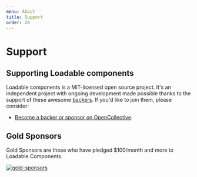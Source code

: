 ```yaml
---
menu: About
title: Support
order: 20
---
```


# Support

## Supporting Loadable components

Loadable components is a MIT-licensed open source project. It's an independent project with ongoing development made possible thanks to the support of these awesome [backers](/BACKERS.md). If you'd like to join them, please consider:

- [Become a backer or sponsor on OpenCollective](https://opencollective.com/loadable).

## Gold Sponsors

Gold Sponsors are those who have pledged \$100/month and more to Loadable Components.

[![gold-sponsors](https://opencollective.com/loadable/tiers/gold-sponsors.svg?avatarHeight=120&width=600)](https://opencollective.com/loadable/contribute/tier/8946-gold-sponsors)
